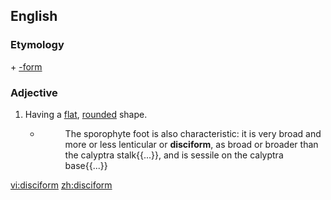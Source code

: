 ==English==

===Etymology===
{{etyl|grc|en}} {{term|δίσκος||disc|lang=grc}} + [[-form]]

===Adjective===
{{en-adj}}

# {{botany}} Having a [[flat]], [[rounded]] shape.
#* {{RQ:Schuster Hepaticae V|5}}
#*: The sporophyte foot is also characteristic: it is very broad and more or less lenticular or '''disciform''', as broad or broader than the calyptra stalk{{...}}, and is sessile on the calyptra base{{...}}

[[vi:disciform]]
[[zh:disciform]]